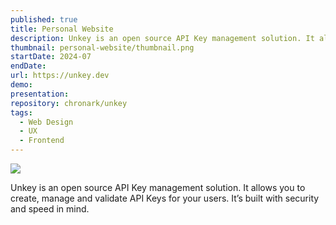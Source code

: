 ```yaml
---
published: true
title: Personal Website
description: Unkey is an open source API Key management solution. It allows you to create, manage and validate API Keys for your users. It’s built with security and speed in mind.
thumbnail: personal-website/thumbnail.png
startDate: 2024-07
endDate: 
url: https://unkey.dev
demo: 
presentation: 
repository: chronark/unkey
tags:
  - Web Design
  - UX
  - Frontend
---
```



[![](https://unkey.dev/images/landing/app.png)](https://unkey.dev)

Unkey is an open source API Key management solution. It allows you to create, manage and validate API Keys for your users. It’s built with security and speed in mind.
